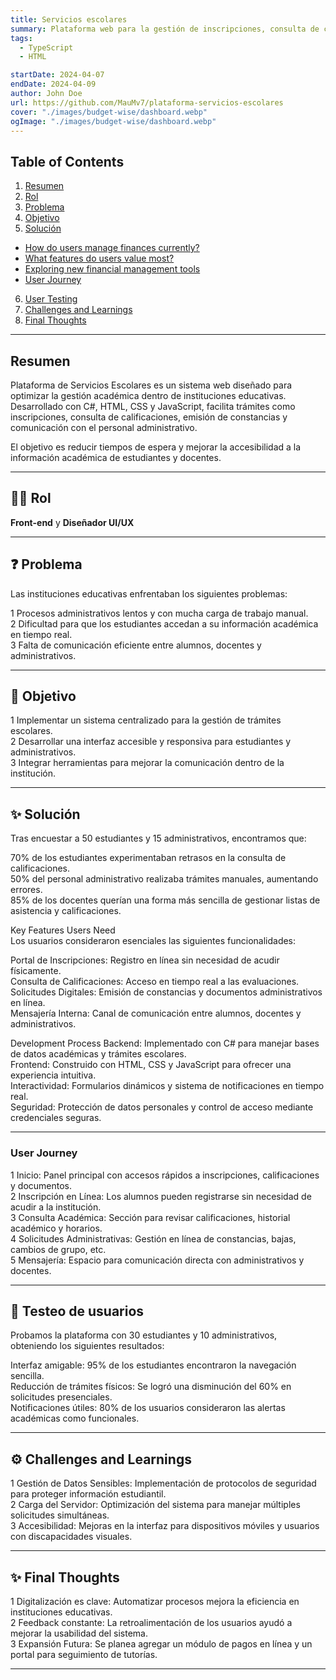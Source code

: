 ```yaml
---
title: Servicios escolares
summary: Plataforma web para la gestión de inscripciones, consulta de calificaciones y comunicación entre estudiantes y administrativos. Permite agilizar trámites escolares y mejorar la accesibilidad a la información académica. Desarrollado con HTML y TypeScript.
tags:
  - TypeScript
  - HTML

startDate: 2024-04-07
endDate: 2024-04-09
author: John Doe
url: https://github.com/MauMv7/plataforma-servicios-escolares
cover: "./images/budget-wise/dashboard.webp"
ogImage: "./images/budget-wise/dashboard.webp"
---
```


## Table of Contents

1. [Resumen](#resumen)
2. [Rol](#rol)
3. [Problema](#problema)
4. [Objetivo](#objetivo)
5. [Solución](#solucion)

- [How do users manage finances currently?](#how-do-users-manage-finances-currently)
- [What features do users value most?](#what-features-do-users-value-most)
- [Exploring new financial management tools](#exploring-new-financial-management-tools)
- [User Journey](#user-journey)

6. [User Testing](#user-testing)
7. [Challenges and Learnings](#challenges-and-learnings)
8. [Final Thoughts](#final-thoughts)

---

## Resumen

Plataforma de Servicios Escolares es un sistema web diseñado para optimizar la gestión académica dentro de instituciones educativas. Desarrollado con C#, HTML, CSS y JavaScript, facilita trámites como inscripciones, consulta de calificaciones, emisión de constancias y comunicación con el personal administrativo.

El objetivo es reducir tiempos de espera y mejorar la accesibilidad a la información académica de estudiantes y docentes.

---

## 👨‍💻 Rol

**Front-end** y **Diseñador UI/UX**

---

## ❓ Problema

Las instituciones educativas enfrentaban los siguientes problemas:

1 Procesos administrativos lentos y con mucha carga de trabajo manual.  
2 Dificultad para que los estudiantes accedan a su información académica en tiempo real.  
3 Falta de comunicación eficiente entre alumnos, docentes y administrativos.

---

## 🎯 Objetivo

1 Implementar un sistema centralizado para la gestión de trámites escolares.  
2 Desarrollar una interfaz accesible y responsiva para estudiantes y administrativos.  
3 Integrar herramientas para mejorar la comunicación dentro de la institución.

---

## ✨ Solución

Tras encuestar a 50 estudiantes y 15 administrativos, encontramos que:

70% de los estudiantes experimentaban retrasos en la consulta de calificaciones.  
50% del personal administrativo realizaba trámites manuales, aumentando errores.  
85% de los docentes querían una forma más sencilla de gestionar listas de asistencia y calificaciones.

Key Features Users Need  
Los usuarios consideraron esenciales las siguientes funcionalidades:

Portal de Inscripciones: Registro en línea sin necesidad de acudir físicamente.  
Consulta de Calificaciones: Acceso en tiempo real a las evaluaciones.  
Solicitudes Digitales: Emisión de constancias y documentos administrativos en línea.  
Mensajería Interna: Canal de comunicación entre alumnos, docentes y administrativos.

Development Process
Backend: Implementado con C# para manejar bases de datos académicas y trámites escolares.  
Frontend: Construido con HTML, CSS y JavaScript para ofrecer una experiencia intuitiva.  
Interactividad: Formularios dinámicos y sistema de notificaciones en tiempo real.  
Seguridad: Protección de datos personales y control de acceso mediante credenciales seguras.

---

### User Journey

1 Inicio: Panel principal con accesos rápidos a inscripciones, calificaciones y documentos.  
2 Inscripción en Línea: Los alumnos pueden registrarse sin necesidad de acudir a la institución.  
3 Consulta Académica: Sección para revisar calificaciones, historial académico y horarios.  
4 Solicitudes Administrativas: Gestión en línea de constancias, bajas, cambios de grupo, etc.  
5 Mensajería: Espacio para comunicación directa con administrativos y docentes.

---

## 🧪 Testeo de usuarios

Probamos la plataforma con 30 estudiantes y 10 administrativos, obteniendo los siguientes resultados:

Interfaz amigable: 95% de los estudiantes encontraron la navegación sencilla.  
Reducción de trámites físicos: Se logró una disminución del 60% en solicitudes presenciales.  
Notificaciones útiles: 80% de los usuarios consideraron las alertas académicas como funcionales.

---

## ⚙️ Challenges and Learnings

1 Gestión de Datos Sensibles: Implementación de protocolos de seguridad para proteger información estudiantil.  
2 Carga del Servidor: Optimización del sistema para manejar múltiples solicitudes simultáneas.  
3 Accesibilidad: Mejoras en la interfaz para dispositivos móviles y usuarios con discapacidades visuales.

---

## ✨ Final Thoughts

1 Digitalización es clave: Automatizar procesos mejora la eficiencia en instituciones educativas.  
2 Feedback constante: La retroalimentación de los usuarios ayudó a mejorar la usabilidad del sistema.  
3 Expansión Futura: Se planea agregar un módulo de pagos en línea y un portal para seguimiento de tutorías.

---

